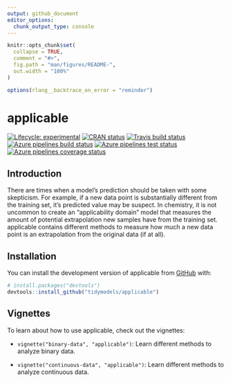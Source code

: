 ```yaml
---
output: github_document
editor_options: 
  chunk_output_type: console
---
```


<!-- README.md is generated from README.Rmd. Please edit that file -->

```r
knitr::opts_chunk$set(
  collapse = TRUE,
  comment = "#>",
  fig.path = "man/figures/README-",
  out.width = "100%"
)

options(rlang__backtrace_on_error = "reminder")

```

# applicable

<!-- badges: start -->

[![Lifecycle:
experimental](https://img.shields.io/badge/lifecycle-experimental-orange.svg)](https://www.tidyverse.org/lifecycle/#experimental)
[![CRAN
status](https://www.r-pkg.org/badges/version/applicable)](https://cran.r-project.org/package=applicable)
[![Travis build status](https://travis-ci.org/tidymodels/applicable.svg?branch=master)](https://travis-ci.org/tidymodels/applicable)
[![Azure pipelines build status](https://img.shields.io/azure-devops/build/tidymodels/applicable/2)](https://dev.azure.com/tidymodels/applicable/_build/latest?definitionId=1&branchName=master)
[![Azure pipelines test status](https://img.shields.io/azure-devops/tests/tidymodels/applicable/2?color=brightgreen&compact_message)](https://dev.azure.com/tidymodels/applicable/_build/latest?definitionId=1&branchName=master)
[![Azure pipelines coverage status](https://img.shields.io/azure-devops/coverage/tidymodels/applicable/2)](https://dev.azure.com/tidymodels/applicable/_build/latest?definitionId=1&branchName=master)
<!-- badges: end -->

## Introduction

There are times when a model's prediction should be taken with some skepticism. For example, if a new data point is substantially different from the training set, it's predicted value may be suspect. In chemistry, it is not uncommon to create an "applicability domain" model that measures the amount of potential extrapolation new samples have from the training set. applicable contains different methods to measure how much a new data point is an extrapolation from the original data (if at all).

## Installation

You can install the development version of applicable from [GitHub](https://github.com/) with:

``` r
# install.packages("devtools")
devtools::install_github("tidymodels/applicable")
```

## Vignettes

To learn about how to use applicable, check out the vignettes:

- `vignette("binary-data", "applicable")`: Learn different methods to analyze binary data.

- `vignette("continuous-data", "applicable")`: Learn different methods to analyze continuous data.
